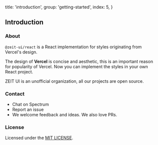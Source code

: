 
  title: 'introduction',
  group: 'getting-started',
  index: 5,
}

## Introduction

### About

`@zeit-ui/react` is a React implementation for <Link rel="nofollow" target="_blank" href="https://github.com/zeit-ui/zeit-style">styles</Link>
originating from <Link rel="nofollow" target="_blank" href="https://vercel.co/design">Vercel's design</Link>.

The design of **Vercel** is concise and aesthetic, this is an important reason for popularity of Vercel.
Now you can implement the styles in your own React project.

ZEIT UI is an unofficial organization, all our projects are open source.

<Spacer y={3} />

### Contact

- <Link color target="_blank" rel="nofollow" href="https://spectrum.chat/zeit-ui/general?tab=posts">
    Chat on Spectrum
  </Link>
- <Link color target="_blank" rel="nofollow" href="https://github.com/zeit-ui/react/issues/new">
    Report an issue
  </Link>
- We welcome feedback and ideas. We also love PRs.

<Spacer y={3} />

### License

Licensed under the [MIT LICENSE](https://github.com/zeit-ui/react/blob/master/LICENSE).

